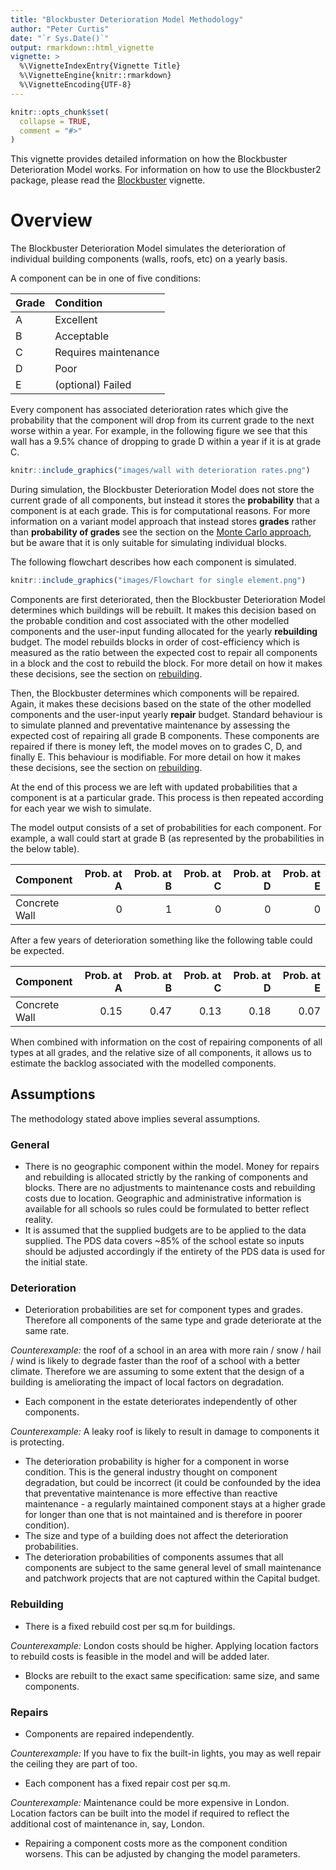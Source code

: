 ```yaml
---
title: "Blockbuster Deterioration Model Methodology"
author: "Peter Curtis"
date: "`r Sys.Date()`"
output: rmarkdown::html_vignette
vignette: >
  %\VignetteIndexEntry{Vignette Title}
  %\VignetteEngine{knitr::rmarkdown}
  %\VignetteEncoding{UTF-8}
---
```


```r
knitr::opts_chunk$set(
  collapse = TRUE,
  comment = "#>"
)
```

This vignette provides detailed information on how the Blockbuster Deterioration Model works. For information on how to use the Blockbuster2 package, please read the <Blockbuster2>[Blockbuster](Blockbuster.html) vignette.

# Overview

The Blockbuster Deterioration Model simulates the deterioration of individual building components (walls, roofs, etc) on a yearly basis. 

A component can be in one of five conditions:

| Grade | Condition |
|---|:---|
| A | Excellent |
| B | Acceptable |
| C | Requires maintenance |
| D | Poor |
| E | (optional) Failed |

Every component has associated deterioration rates which give the probability that
the component will drop from its current grade to the next worse within a year. For example, in the following figure we see that
this wall has a 9.5% chance of dropping to grade D within a year if it is at grade C.

```r
knitr::include_graphics("images/wall with deterioration rates.png")
```

During simulation, the Blockbuster Deterioration Model does not store the current grade of all components, but instead it stores the **probability** that a component is at each grade. This is for computational reasons.  For more information on a variant model approach that instead stores **grades** rather than **probability of grades** see the section on the [Monte Carlo approach](#Montecarlo), but be aware that it is only suitable for simulating individual blocks.

The following flowchart describes how each component is simulated.

```r
knitr::include_graphics("images/Flowchart for single element.png")
```

Components are first deteriorated, then the Blockbuster Deterioration Model determines which buildings will be rebuilt.  It
makes this decision based on the probable condition and cost associated with the other modelled components and the user-input 
funding allocated for the yearly **rebuilding** budget. The model rebuilds blocks in order of cost-efficiency which is measured as the ratio between the expected cost to repair all components in a block and the cost to rebuild the block.  For more detail on how it makes these decisions, see the section on [rebuilding](#rebuild).

Then, the Blockbuster determines which components will be repaired.  Again, it makes these decisions based on the state of the other modelled components and the user-input yearly **repair** budget. Standard behaviour is to simulate planned and preventative maintenance by assessing the expected cost of repairing all grade B components.  These components are repaired if there is money left, the model moves on to grades C, D, and finally E. This behaviour is modifiable. For more detail on how it makes these decisions, see the section on [rebuilding](#rebuild).

At the end of this process we are left with updated probabilities that a component is at 
a particular grade.  This process is then repeated according for each year we wish to simulate.

The model output consists of a set of probabilities for each component.  For example, a wall could start at grade B (as represented by the probabilities in the below table).

| Component | Prob. at A | Prob. at B | Prob. at C | Prob. at D | Prob. at E |
|:---|---:|---:|---:|---:|---:|
| Concrete Wall | 0 | 1 | 0 | 0 | 0 |

After a few years of deterioration something like the following table could be expected.

| Component | Prob. at A | Prob. at B | Prob. at C | Prob. at D | Prob. at E |
|:---|---:|---:|---:|---:|---:|
| Concrete Wall | 0.15 | 0.47 | 0.13 | 0.18 | 0.07 |

When combined with information on the cost of repairing components of all types at all grades, and the relative size of all components, it allows us to estimate the backlog associated with the modelled components.

## Assumptions

The methodology stated above implies several assumptions.

### General 
- There is no geographic component within the model.  Money for repairs and rebuilding is
allocated strictly by the ranking of components and blocks.  There are no adjustments to maintenance costs and rebuilding costs due to location. Geographic and administrative information is available for all schools so rules could be formulated to
better reflect reality.
- It is assumed that the supplied budgets are to be applied to the data supplied.  The PDS data covers ~85% of the school estate so inputs should be adjusted accordingly if the entirety of the PDS data is used for the initial state.

### Deterioration
- Deterioration probabilities are set for component types and grades. Therefore all components of the same type and grade deteriorate at the same rate.

*Counterexample:* the roof of a school in an area
with more rain / snow / hail / wind is likely to degrade faster than the roof of 
a school with a better climate.  Therefore we are assuming to some extent that
the design of a building is ameliorating the impact of local factors on degradation.

- Each component in the estate deteriorates independently of other components.

*Counterexample:* A leaky
roof is likely to result in damage to components it is protecting.

- The deterioration probability is higher for a component in worse condition. This is the general industry thought on component degradation, but could
be incorrect (it could be confounded by the idea that preventative maintenance is
more effective than reactive maintenance - a regularly maintained component stays
at a higher grade for longer than one that is not maintained and is therefore in
poorer condition).
- The size and type of a building does not affect the deterioration probabilities.
- The deterioration probabilities of components assumes that all components are
subject to the same general level of small maintenance and patchwork projects that are not
captured within the Capital budget.

### Rebuilding
- There is a fixed rebuild cost per sq.m for buildings.

*Counterexample:* London costs should be higher. Applying location factors to rebuild costs is feasible in the model and will be added later.

- Blocks are rebuilt to the exact same specification: same size, and same components.

### Repairs
- Components are repaired independently.

*Counterexample:* If you have to fix the 
built-in lights, you may as well repair the ceiling they are part of too.

- Each component has a fixed repair cost per sq.m.

*Counterexample:* Maintenance could be more expensive in London. Location factors can be built into the model if required to reflect the additional cost of maintenance in, say, London.

- Repairing a component costs more as the component condition worsens.  This can
be adjusted by changing the model parameters.


<!-- ## Input format -->

<!-- # Deterioration {#deterioration} -->

<!-- # Repair decisions {#repair} -->

<!-- # Rebuild decisions {#rebuild} -->

<!-- # Monte Carlo variation {#Montecarlo} -->
